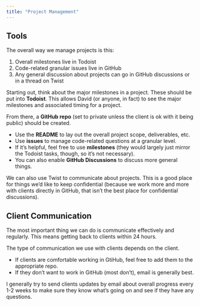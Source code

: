 ```yaml
---
title: "Project Management"
---
```


## Tools

The overall way we manage projects is this:

1. Overall milestones live in Todoist
2. Code-related granular issues live in GitHub
3. Any general discussion about projects can go in GitHub discussions or in a thread on Twist

Starting out, think about the major milestones in a project. These should be put into **Todoist**. This allows David (or anyone, in fact) to see the major milestones and associated timing for a project.

From there, a **GitHub repo** (set to private unless the client is ok with it being public) should be created. 

- Use the **README** to lay out the overall project scope, deliverables, etc.
- Use **issues** to manage code-related questions at a granular level.
- If it's helpful, feel free to use **milestones** (they would largely just mirror the Todoist tasks, though, so it's not necessary).
- You can also enable **GitHub Discussions** to discuss more general things.

We can also use Twist to communicate about projects. This is a good place for things we'd like to keep confidential (because we work more and more with clients directly in GitHub, that isn't the best place for confidential discussions).

## Client Communication

The most important thing we can do is communicate effectively and regularly. This means getting back to clients within 24 hours. 

The type of communication we use with clients depends on the client. 

- If clients are comfortable working in GtiHub, feel free to add them to the appropriate repo.
- If they don't want to work in GitHub (most don't), email is generally best.

I generally try to send clients updates by email about overall progress every 1-2 weeks to make sure they know what's going on and see if they have any questions.
